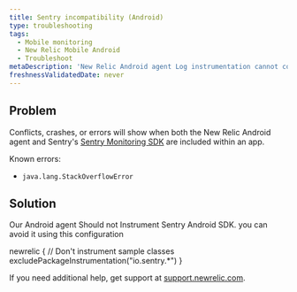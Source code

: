 ```yaml
---
title: Sentry incompatibility (Android)
type: troubleshooting
tags:
  - Mobile monitoring
  - New Relic Mobile Android
  - Troubleshoot
metaDescription: 'New Relic Android agent Log instrumentation cannot coexist with Sentry Android'
freshnessValidatedDate: never
---
```


## Problem

Conflicts, crashes, or errors will show when both the New Relic Android agent and Sentry's [Sentry Monitoring SDK](https://docs.sentry.io/platforms/android/) are included within an app.

Known errors:
  - `java.lang.StackOverflowError`

## Solution

Our Android agent Should not Instrument Sentry Android SDK. you can avoid it using this configuration

newrelic {
// Don't instrument sample classes
excludePackageInstrumentation("io.sentry.*")
}

If you need additional help, get support at [support.newrelic.com](https://support.newrelic.com).
